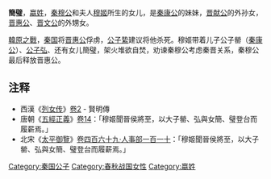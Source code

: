 '''簡璧'''，[[嬴姓|嬴姓]]，[[秦穆公|秦穆公]]和夫人[[穆姬|穆姬]]所生的女儿，是[[秦康公|秦康公]]的妹妹，[[晋献公|晋献公]]的外孙女，[[晋惠公|晋惠公]]、[[晋文公|晋文公]]的外甥女。

[[韓陵之戰|韓原之戰]]，[[秦国|秦国]]将[[晋惠公|晋惠公]]俘虏，[[公子絷|公子絷]]建议将他杀死。穆姬带着儿子公子罃（[[秦康公|秦康公]]）、[[公子弘|公子弘]]、还有女儿簡璧，架火堆欲自焚，劝谏秦穆公考虑秦晋关系，秦穆公最后释放晋惠公。

==注释==
*西漢《[[列女传|列女传]]》[[:s:列女傳/卷2#秦穆公姬|卷2]] - 賢明傳
*唐朝《[[五經正義|五經正義]]》[[:s:春秋左傳正義/卷14#僖公十有五年|卷14]]：「穆姬聞晉侯將至，以大子罃、弘與女簡、璧登台而履薪焉。」
*北宋《[[太平御覽|太平御覽]]》[[:s:太平御覽/0469|卷四百六十九·人事部一百一十]]：「穆姬聞晉侯將至，以大子罃、弘與女簡、璧登台而履薪焉。」

[[Category:秦国公子|Category:秦国公子]]
[[Category:春秋战国女性|Category:春秋战国女性]]
[[Category:嬴姓|Category:嬴姓]]